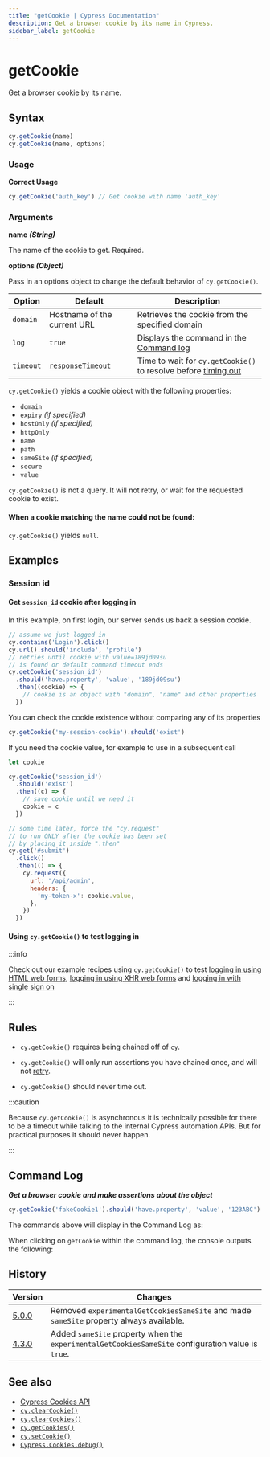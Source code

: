 ```yaml
---
title: "getCookie | Cypress Documentation"
description: Get a browser cookie by its name in Cypress.
sidebar_label: getCookie
---
```


<ProductHeading product="app" />

# getCookie

Get a browser cookie by its name.

## Syntax

```javascript
cy.getCookie(name)
cy.getCookie(name, options)
```

### Usage

<Icon name="check-circle" color="green" /> **Correct Usage**

```javascript
cy.getCookie('auth_key') // Get cookie with name 'auth_key'
```

### Arguments

<Icon name="angle-right" /> **name _(String)_**

The name of the cookie to get. Required.

<Icon name="angle-right" /> **options _(Object)_**

Pass in an options object to change the default behavior of `cy.getCookie()`.

| Option    | Default                                                     | Description                                                                         |
| --------- | ----------------------------------------------------------- | ----------------------------------------------------------------------------------- |
| `domain`  | Hostname of the current URL                                 | Retrieves the cookie from the specified domain                                      |
| `log`     | `true`                                                      | Displays the command in the [Command log](/app/core-concepts/open-mode#Command-Log) |
| `timeout` | [`responseTimeout`](/app/references/configuration#Timeouts) | Time to wait for `cy.getCookie()` to resolve before [timing out](#Timeouts)         |

<HeaderYields />

`cy.getCookie()` yields a cookie object with the following properties:

- `domain`
- `expiry` _(if specified)_
- `hostOnly` _(if specified)_
- `httpOnly`
- `name`
- `path`
- `sameSite` _(if specified)_
- `secure`
- `value`

`cy.getCookie()` is not a query. It will not retry, or wait for the requested
cookie to exist.

#### When a cookie matching the name could not be found:

`cy.getCookie()` yields `null`.

## Examples

### Session id

#### Get `session_id` cookie after logging in

In this example, on first login, our server sends us back a session cookie.

```javascript
// assume we just logged in
cy.contains('Login').click()
cy.url().should('include', 'profile')
// retries until cookie with value=189jd09su
// is found or default command timeout ends
cy.getCookie('session_id')
  .should('have.property', 'value', '189jd09su')
  .then((cookie) => {
    // cookie is an object with "domain", "name" and other properties
  })
```

You can check the cookie existence without comparing any of its properties

```javascript
cy.getCookie('my-session-cookie').should('exist')
```

If you need the cookie value, for example to use in a subsequent call

```js
let cookie

cy.getCookie('session_id')
  .should('exist')
  .then((c) => {
    // save cookie until we need it
    cookie = c
  })

// some time later, force the "cy.request"
// to run ONLY after the cookie has been set
// by placing it inside ".then"
cy.get('#submit')
  .click()
  .then(() => {
    cy.request({
      url: '/api/admin',
      headers: {
        'my-token-x': cookie.value,
      },
    })
  })
```

#### Using `cy.getCookie()` to test logging in

:::info

Check out our example recipes using `cy.getCookie()` to test
[logging in using HTML web forms](/app/references/recipes#Logging-In),
[logging in using XHR web forms](/app/references/recipes#Logging-In) and
[logging in with single sign on](/app/references/recipes#Logging-In)

:::

## Rules

<HeaderRequirements />

- `cy.getCookie()` requires being chained off of `cy`.

<HeaderAssertions />

- `cy.getCookie()` will only run assertions you have chained once, and will not
  [retry](/app/core-concepts/retry-ability).

<HeaderTimeouts />

- `cy.getCookie()` should never time out.

:::caution

Because `cy.getCookie()` is asynchronous it is technically possible for there to
be a timeout while talking to the internal Cypress automation APIs. But for
practical purposes it should never happen.

:::

## Command Log

**_Get a browser cookie and make assertions about the object_**

```javascript
cy.getCookie('fakeCookie1').should('have.property', 'value', '123ABC')
```

The commands above will display in the Command Log as:

<DocsImage
  src="/img/api/getcookie/get-browser-cookie-and-make-assertions-about-object.png"
  alt="Command Log getcookie"
/>

When clicking on `getCookie` within the command log, the console outputs the
following:

<DocsImage
  src="/img/api/getcookie/inspect-cookie-object-properties-in-console.png"
  alt="Console Log getcookie"
/>

## History

| Version                                  | Changes                                                                                            |
| ---------------------------------------- | -------------------------------------------------------------------------------------------------- |
| [5.0.0](/app/references/changelog#5-0-0) | Removed `experimentalGetCookiesSameSite` and made `sameSite` property always available.            |
| [4.3.0](/app/references/changelog#4-3-0) | Added `sameSite` property when the `experimentalGetCookiesSameSite` configuration value is `true`. |

## See also

- [Cypress Cookies API](/api/cypress-api/cookies)
- [`cy.clearCookie()`](/api/commands/clearcookie)
- [`cy.clearCookies()`](/api/commands/clearcookies)
- [`cy.getCookies()`](/api/commands/getcookies)
- [`cy.setCookie()`](/api/commands/setcookie)
- [`Cypress.Cookies.debug()`](/api/cypress-api/cookies)
